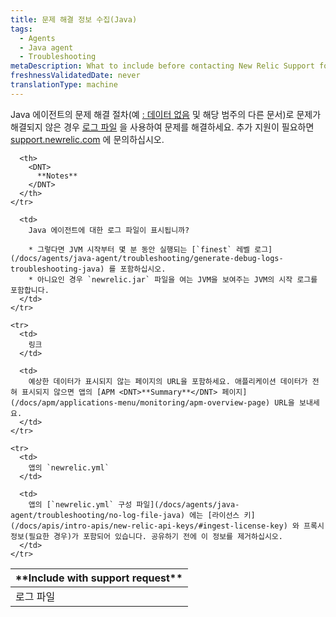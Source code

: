 ```yaml
---
title: 문제 해결 정보 수집(Java)
tags:
  - Agents
  - Java agent
  - Troubleshooting
metaDescription: What to include before contacting New Relic Support for help with your Java agent.
freshnessValidatedDate: never
translationType: machine
---
```


Java 에이전트의 문제 해결 절차(예 [: 데이터 없음](/docs/apm/agents/java-agent/troubleshooting/no-data-appears-java) 및 해당 범주의 다른 문서)로 문제가 해결되지 않은 경우 [로그 파일](#logfiles) 을 사용하여 문제를 해결하세요. 추가 지원이 필요하면 [support.newrelic.com](https://support.newrelic.com) 에 문의하십시오.

<table>
  <thead>
    <tr>
      <th width={200}>
        <DNT>
          **Include with support request**
        </DNT>
      </th>

      <th>
        <DNT>
          **Notes**
        </DNT>
      </th>
    </tr>
  </thead>

  <tbody>
    <tr id="logfiles">
      <td>
        로그 파일
      </td>

      <td>
        Java 에이전트에 대한 로그 파일이 표시됩니까?

        * 그렇다면 JVM 시작부터 몇 분 동안 실행되는 [`finest` 레벨 로그](/docs/agents/java-agent/troubleshooting/generate-debug-logs-troubleshooting-java) 를 포함하십시오.
        * 아니요인 경우 `newrelic.jar` 파일을 여는 JVM을 보여주는 JVM의 시작 로그를 포함합니다.
      </td>
    </tr>

    <tr>
      <td>
        링크
      </td>

      <td>
        예상한 데이터가 표시되지 않는 페이지의 URL을 포함하세요. 애플리케이션 데이터가 전혀 표시되지 않으면 앱의 [APM <DNT>**Summary**</DNT> 페이지](/docs/apm/applications-menu/monitoring/apm-overview-page) URL을 보내세요.
      </td>
    </tr>

    <tr>
      <td>
        앱의 `newrelic.yml`
      </td>

      <td>
        앱의 [`newrelic.yml` 구성 파일](/docs/agents/java-agent/troubleshooting/no-log-file-java) 에는 [라이선스 키](/docs/apis/intro-apis/new-relic-api-keys/#ingest-license-key) 와 프록시 정보(필요한 경우)가 포함되어 있습니다. 공유하기 전에 이 정보를 제거하십시오.
      </td>
    </tr>
  </tbody>
</table>